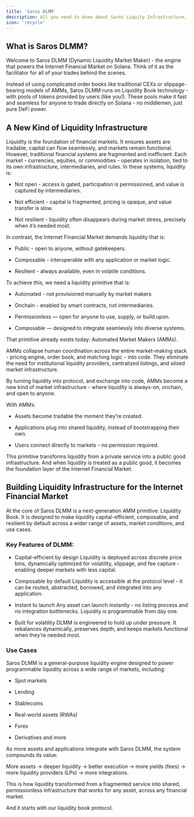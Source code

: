 ```yaml
---
title: 'Saros DLMM'
description: All you need to know about Saros Liquity Infrastructure.
icon: 'recycle'
---
```


## What is Saros DLMM?

Welcome to Saros DLMM (Dynamic Liquidity Market Maker) - the engine that powers the Internet Financial Market on Solana. Think of it as the facilitator for all of your trades behind the scenes.

Instead of using complicated order books like traditional CEXs or slippage-bearing models of AMMs, Saros DLMM runs on Liquidity Book technology - with pools of tokens provided by users (like you!). These pools make it fast and seamless for anyone to trade directly on Solana - no middlemen, just pure DeFi power.


## A New Kind of Liquidity Infrastructure

Liquidity is the foundation of financial markets. It ensures assets are tradable, capital can flow seamlessly, and markets remain functional. However, traditional financial systems are fragmented and inefficient. Each market - currencies, equities, or commodities - operates in isolation, tied to its own infrastructure, intermediaries, and rules. In these systems, liquidity is:


- Not open - access is gated, participation is permissioned, and value is captured by intermediaries.

- Not efficient - capital is fragmented, pricing is opaque, and value transfer is slow.

- Not resilient - liquidity often disappears during market stress, precisely when it’s needed most.

In contrast, the Internet Financial Market demands liquidity that is:

- Public - open to anyone, without gatekeepers.

- Composable - interoperable with any application or market logic.

- Resilient - always available, even in volatile conditions.

To achieve this, we need a liquidity primitive that is:

- Automated - not provisioned manually by market makers

- Onchain - enabled by smart contracts, not intermediaries.

- Permissionless — open for anyone to use, supply, or build upon.

- Composable — designed to integrate seamlessly into diverse systems.

That primitive already exists today: Automated Market Makers (AMMs).

AMMs collapse human coordination across the entire market-making stack - pricing engine, order book, and matching logic - into code. They eliminate the need for institutional liquidity providers, centralized listings, and siloed market infrastructure.

By turning liquidity into protocol, and exchange into code, AMMs become a new kind of market infrastructure - where liquidity is always-on, onchain, and open to anyone.

With AMMs:

- Assets become tradable the moment they’re created.

- Applications plug into shared liquidity, instead of bootstrapping their own.

- Users connect directly to markets - no permission required.

This primitive transforms liquidity from a private service into a public good infrastructure. And when liquidity is treated as a public good, it becomes the foundation layer of the Internet Financial Market.


## Building Liquidity Infrastructure for the Internet Financial Market

At the core of Saros DLMM is a next-generation AMM primitive: Liquidity Book. It is designed to make liquidity capital-efficient, composable, and resilient by default across a wider range of assets, market conditions, and use cases.

### Key Features of DLMM:

- Capital-efficient by design
Liquidity is deployed across discrete price bins, dynamically optimized for volatility, slippage, and fee capture - enabling deeper markets with less capital.

- Composable by default
Liquidity is accessible at the protocol level - it can be routed, abstracted, borrowed, and integrated into any application.

- Instant to launch
Any asset can launch instantly - no listing process and no integration bottlenecks. Liquidity is programmable from day one.

- Built for volatility
DLMM is engineered to hold up under pressure. It rebalances dynamically, preserves depth, and keeps markets functional when they’re needed most.

### Use Cases


Saros DLMM is a general-purpose liquidity engine designed to power programmable liquidity across a wide range of markets, including:

- Spot markets

- Lending

- Stablecoins

- Real-world assets (RWAs)

- Forex

- Derivatives and more

As more assets and applications integrate with Saros DLMM, the system compounds its value:

More assets → deeper liquidity → better execution → more yields (fees) → more liquidity providers (LPs) → more integrations.

This is how liquidity transformed from a fragmented service into shared, permissionless infrastructure that works for any asset, across any financial market.

And it starts with our liquidity book protocol.